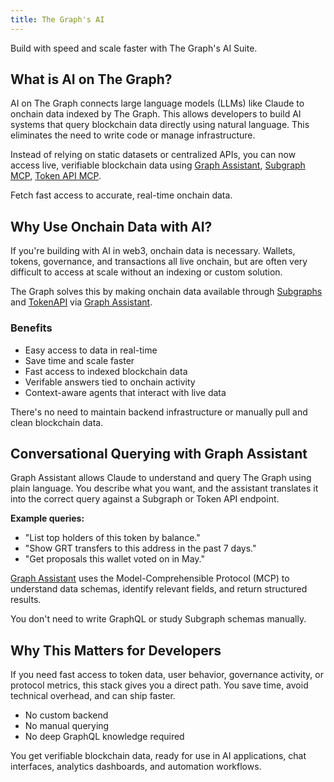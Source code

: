 ```yaml
---
title: The Graph's AI
---
```


Build with speed and scale faster with The Graph's AI Suite.

## What is AI on The Graph?

AI on The Graph connects large language models (LLMs) like Claude to onchain data indexed by The Graph. This allows developers to build AI systems that query blockchain data directly using natural language. This eliminates the need to write code or manage infrastructure.

Instead of relying on static datasets or centralized APIs, you can now access live, verifiable blockchain data using [Graph Assistant](/ai-suite/graph-assistant/introduction/), [Subgraph MCP](), [Token API MCP]().

Fetch fast access to accurate, real-time onchain data.

## Why Use Onchain Data with AI?

If you're building with AI in web3, onchain data is necessary. Wallets, tokens, governance, and transactions all live onchain, but are often very difficult to access at scale without an indexing or custom solution.

The Graph solves this by making onchain data available through [Subgraphs]() and [TokenAPI]() via [Graph Assistant]().

### Benefits

- Easy access to data in real-time
- Save time and scale faster
- Fast access to indexed blockchain data
- Verifable answers tied to onchain activity
- Context-aware agents that interact with live data

There's no need to maintain backend infrastructure or manually pull and clean blockchain data.

## Conversational Querying with Graph Assistant

Graph Assistant allows Claude to understand and query The Graph using plain language. You describe what you want, and the assistant translates it into the correct query against a Subgraph or Token API endpoint.

**Example queries:**

- "List top holders of this token by balance."
- "Show GRT transfers to this address in the past 7 days."
- "Get proposals this wallet voted on in May."

[Graph Assistant](/ai-suite/graph-assistant/introduction/) uses the Model-Comprehensible Protocol (MCP) to understand data schemas, identify relevant fields, and return structured results.

You don't need to write GraphQL or study Subgraph schemas manually.

## Why This Matters for Developers

If you need fast access to token data, user behavior, governance activity, or protocol metrics, this stack gives you a direct path. You save time, avoid technical overhead, and can ship faster.

- No custom backend
- No manual querying
- No deep GraphQL knowledge required

You get verifiable blockchain data, ready for use in AI applications, chat interfaces, analytics dashboards, and automation workflows.
